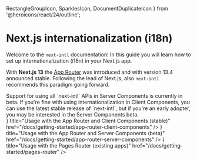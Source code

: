   RectangleGroupIcon,
  SparklesIcon,
  DocumentDuplicateIcon
} from '@heroicons/react/24/outline';

# Next.js internationalization (i18n)

Welcome to the `next-intl` documentation! In this guide you will learn how to set up internationalization (i18n) in your Next.js app.

With **Next.js 13** the [App Router](https://nextjs.org/docs/app) was introduced and with version 13.4 announced stable. Following the lead of Next.js, also `next-intl` recommends this paradigm going forward.

<Callout>
  Support for using all `next-intl` APIs in Server Components is currently in
  beta. If you're fine with using internationalization in Client Components, you
  can use the latest stable release of `next-intl`, but if you're an early
  adopter, you may be interested in the Server Components beta.
</Callout>

<div className="mt-8 flex flex-col gap-4 md:w-2/3">
  <Card
    arrow
    icon={<RectangleGroupIcon />}
    title="Usage with the App Router and Client Components (stable)"
    href="/docs/getting-started/app-router-client-components"
  />
  <Card
    arrow
    icon={<SparklesIcon />}
    title="Usage with the App Router and Server Components (beta)"
    href="/docs/getting-started/app-router-server-components"
  />
  <Card
    arrow
    icon={<DocumentDuplicateIcon />}
    title="Usage with the Pages Router (existing apps)"
    href="/docs/getting-started/pages-router"
  />
</div>
